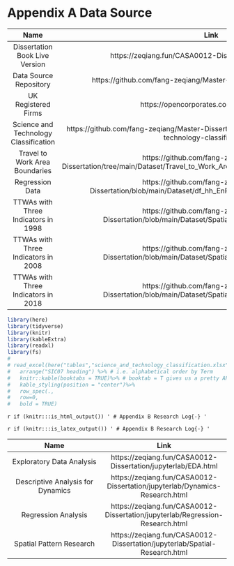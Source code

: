 
```{=latex}
\addcontentsline{toc}{chapter}{Bibliography}
\printbibliography
```
# Appendix A Data Source {-}

```{=latex}
\addtocontents{toc}{\protect\setcounter{tocdepth}{0}}
```

|Name| Link|
|:--:|:--:|
|Dissertation Book Live Version| https://zeqiang.fun/CASA0012-Dissertation/bookdown/html/|
|Data Source Repository| https://github.com/fang-zeqiang/Master-Dissertation/tree/main/Dataset|
|UK Registered Firms|https://opencorporates.com/info/our-data/|
|Science and Technology Classification|https://github.com/fang-zeqiang/Master-Dissertation/blob/main/Dataset/science-and-technology-classification.xls|
|Travel to Work Area Boundaries|https://github.com/fang-zeqiang/Master-Dissertation/tree/main/Dataset/Travel_to_Work_Areas_2011_guidance_and_information_V5|
|Regression Data|https://github.com/fang-zeqiang/Master-Dissertation/blob/main/Dataset/df_hh_EnR_ttwaName_asset_not_drop.csv|
|TTWAs with Three Indicators in 1998|https://github.com/fang-zeqiang/Master-Dissertation/blob/main/Dataset/Spatial/dfm_1998_output.geojson|
|TTWAs with Three Indicators in 2008|https://github.com/fang-zeqiang/Master-Dissertation/blob/main/Dataset/Spatial/dfm_2008_output.geojson|
|TTWAs with Three Indicators in 2018|https://github.com/fang-zeqiang/Master-Dissertation/blob/main/Dataset/Spatial/dfm_2018_output.geojson|

```r
library(here)
library(tidyverse)
library(knitr)
library(kableExtra)
library(readxl)
library(fs)
# 
# read_excel(here("tables","science_and_technology_classification.xlsx"))%>%
#   arrange("SIC07 heading") %>% # i.e. alphabetical order by Term
#   knitr::kable(booktabs = TRUE)%>% # booktab = T gives us a pretty APA-ish table
#   kable_styling(position = "center")%>%
#   row_spec(.,
#   row=0,
#   bold = TRUE)

```

`r if (knitr:::is_html_output()) '
# Appendix B Research Log{-}
'`

`r if (knitr:::is_latex_output()) '
# Appendix B Research Log{-}
'`

|Name | Link|
|:--:|:--:|
|Exploratory Data Analysis |https://zeqiang.fun/CASA0012-Dissertation/jupyterlab/EDA.html|
|Descriptive Analysis for Dynamics|https://zeqiang.fun/CASA0012-Dissertation/jupyterlab/Dynamics-Research.html|
|Regression Analysis| https://zeqiang.fun/CASA0012-Dissertation/jupyterlab/Regression-Research.html|
|Spatial Pattern Research|https://zeqiang.fun/CASA0012-Dissertation/jupyterlab/Spatial-Research.html|

```{=latex}
\addtocontents{toc}{\protect\setcounter{tocdepth}{3}}
\enddocument
```